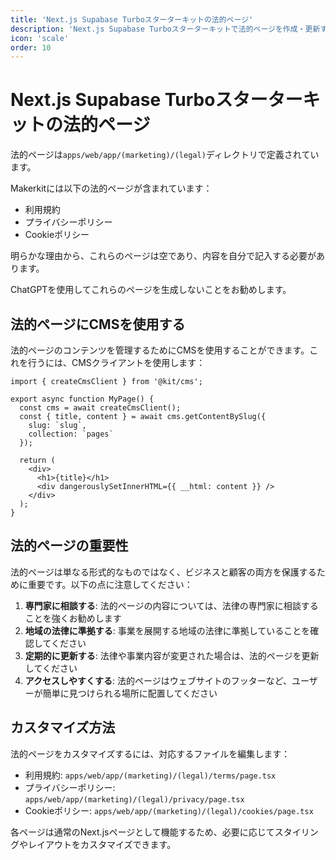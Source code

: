 ```yaml
---
title: 'Next.js Supabase Turboスターターキットの法的ページ'
description: 'Next.js Supabase Turboスターターキットで法的ページを作成・更新する方法を学ぶ'
icon: 'scale'
order: 10
---
```


# Next.js Supabase Turboスターターキットの法的ページ

法的ページは`apps/web/app/(marketing)/(legal)`ディレクトリで定義されています。

Makerkitには以下の法的ページが含まれています：

- 利用規約
- プライバシーポリシー
- Cookieポリシー

明らかな理由から、これらのページは空であり、内容を自分で記入する必要があります。

ChatGPTを使用してこれらのページを生成しないことをお勧めします。

## 法的ページにCMSを使用する

法的ページのコンテンツを管理するためにCMSを使用することができます。これを行うには、CMSクライアントを使用します：

```tsx
import { createCmsClient } from '@kit/cms';

export async function MyPage() {
  const cms = await createCmsClient();
  const { title, content } = await cms.getContentBySlug({
    slug: `slug`,
    collection: `pages`
  });
  
  return (
    <div>
      <h1>{title}</h1>
      <div dangerouslySetInnerHTML={{ __html: content }} />
    </div>
  );
}
```

## 法的ページの重要性

法的ページは単なる形式的なものではなく、ビジネスと顧客の両方を保護するために重要です。以下の点に注意してください：

1. **専門家に相談する**: 法的ページの内容については、法律の専門家に相談することを強くお勧めします
2. **地域の法律に準拠する**: 事業を展開する地域の法律に準拠していることを確認してください
3. **定期的に更新する**: 法律や事業内容が変更された場合は、法的ページを更新してください
4. **アクセスしやすくする**: 法的ページはウェブサイトのフッターなど、ユーザーが簡単に見つけられる場所に配置してください

## カスタマイズ方法

法的ページをカスタマイズするには、対応するファイルを編集します：

- 利用規約: `apps/web/app/(marketing)/(legal)/terms/page.tsx`
- プライバシーポリシー: `apps/web/app/(marketing)/(legal)/privacy/page.tsx`
- Cookieポリシー: `apps/web/app/(marketing)/(legal)/cookies/page.tsx`

各ページは通常のNext.jsページとして機能するため、必要に応じてスタイリングやレイアウトをカスタマイズできます。
